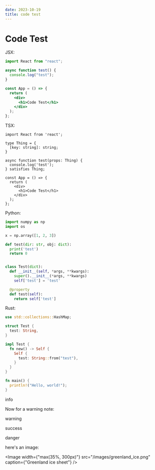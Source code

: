 ```yaml
---
date: 2023-10-19
title: code test
---
```


# Code Test

JSX:

```jsx
import React from "react";

async function test() {
  console.log("test");
}

const App = () => {
  return (
    <div>
      <h1>Code Test</h1>
    </div>
  );
};
```

TSX:

```tsx
import React from 'react';

type Thing = {
  [key: string]: string;
}

async function test(props: Thing) {
  console.log('test');
} satisfies Thing;

const App = () => {
  return (
    <div>
      <h1>Code Test</h1>
    </div>
  );
};
```

Python:

```python
import numpy as np
import os

x = np.array([1, 2, 3])

def test(dir: str, obj: dict):
  print('test')
  return 0


class Test(dict):
  def __init__(self, *args, **kwargs):
    super().__init__(*args, **kwargs)
    self['test'] = 'test'

  @property
  def test(self):
    return self['test']
```

Rust:

```rust
use std::collections::HashMap;

struct Test {
  test: String,
}

impl Test {
  fn new() -> Self {
    Self {
      test: String::from("test"),
    }
  }
}

fn main() {
  println!("Hello, world!");
}
```

<Note type="info">info</Note>

Now for a warning note:

<Note type="warning">warning</Note>

<Note type="success">success</Note>

<Note type="danger">danger</Note>

here's an image:

<Image width={"max(35%, 300px)"} src="/images/greenland_ice.png" caption={"Greenland ice sheet"} />
